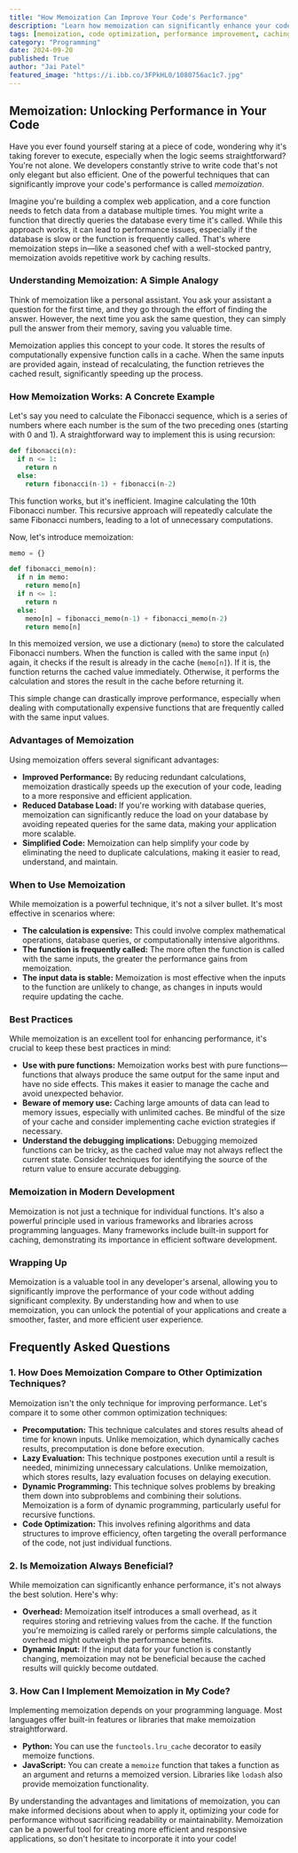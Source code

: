 ```yaml
---
title: "How Memoization Can Improve Your Code's Performance"
description: "Learn how memoization can significantly enhance your code's performance by caching results and reducing redundant calculations. Discover the benefits, best practices, and examples of memoization in various programming languages."
tags: [memoization, code optimization, performance improvement, caching, dynamic programming, python, javascript, programming, software development, efficiency]
category: "Programming"
date: 2024-09-20
published: True
author: "Jai Patel"
featured_image: "https://i.ibb.co/3FPkHL0/1080756ac1c7.jpg"
---
```


## Memoization: Unlocking Performance in Your Code

Have you ever found yourself staring at a piece of code, wondering why it's taking forever to execute, especially when the logic seems straightforward? You're not alone. We developers constantly strive to write code that's not only elegant but also efficient. One of the powerful techniques that can significantly improve your code's performance is called *memoization*.

Imagine you're building a complex web application, and a core function needs to fetch data from a database multiple times. You might write a function that directly queries the database every time it's called. While this approach works, it can lead to performance issues, especially if the database is slow or the function is frequently called. That's where memoization steps in—like a seasoned chef with a well-stocked pantry, memoization avoids repetitive work by caching results.

### Understanding Memoization: A Simple Analogy

Think of memoization like a personal assistant. You ask your assistant a question for the first time, and they go through the effort of finding the answer. However, the next time you ask the same question, they can simply pull the answer from their memory, saving you valuable time. 

Memoization applies this concept to your code. It stores the results of computationally expensive function calls in a cache. When the same inputs are provided again, instead of recalculating, the function retrieves the cached result, significantly speeding up the process.

### How Memoization Works: A Concrete Example

Let's say you need to calculate the Fibonacci sequence, which is a series of numbers where each number is the sum of the two preceding ones (starting with 0 and 1). A straightforward way to implement this is using recursion:

```python
def fibonacci(n):
  if n <= 1:
    return n
  else:
    return fibonacci(n-1) + fibonacci(n-2)
```

This function works, but it's inefficient. Imagine calculating the 10th Fibonacci number. This recursive approach will repeatedly calculate the same Fibonacci numbers, leading to a lot of unnecessary computations.

Now, let's introduce memoization:

```python
memo = {}

def fibonacci_memo(n):
  if n in memo:
    return memo[n]
  if n <= 1:
    return n
  else:
    memo[n] = fibonacci_memo(n-1) + fibonacci_memo(n-2)
    return memo[n]
```

In this memoized version, we use a dictionary (`memo`) to store the calculated Fibonacci numbers. When the function is called with the same input (`n`) again, it checks if the result is already in the cache (`memo[n]`). If it is, the function returns the cached value immediately. Otherwise, it performs the calculation and stores the result in the cache before returning it.

This simple change can drastically improve performance, especially when dealing with computationally expensive functions that are frequently called with the same input values.

### Advantages of Memoization

Using memoization offers several significant advantages:

* **Improved Performance:** By reducing redundant calculations, memoization drastically speeds up the execution of your code, leading to a more responsive and efficient application.
* **Reduced Database Load:** If you're working with database queries, memoization can significantly reduce the load on your database by avoiding repeated queries for the same data, making your application more scalable.
* **Simplified Code:**  Memoization can help simplify your code by eliminating the need to duplicate calculations, making it easier to read, understand, and maintain. 

### When to Use Memoization

While memoization is a powerful technique, it's not a silver bullet. It's most effective in scenarios where:

* **The calculation is expensive:**  This could involve complex mathematical operations, database queries, or computationally intensive algorithms.
* **The function is frequently called:**  The more often the function is called with the same inputs, the greater the performance gains from memoization.
* **The input data is stable:**  Memoization is most effective when the inputs to the function are unlikely to change, as changes in inputs would require updating the cache.

### Best Practices

While memoization is an excellent tool for enhancing performance, it's crucial to keep these best practices in mind:

* **Use with pure functions:**  Memoization works best with pure functions—functions that always produce the same output for the same input and have no side effects. This makes it easier to manage the cache and avoid unexpected behavior.
* **Beware of memory use:**  Caching large amounts of data can lead to memory issues, especially with unlimited caches. Be mindful of the size of your cache and consider implementing cache eviction strategies if necessary.
* **Understand the debugging implications:**  Debugging memoized functions can be tricky, as the cached value may not always reflect the current state.  Consider techniques for identifying the source of the return value to ensure accurate debugging.

### Memoization in Modern Development

Memoization is not just a technique for individual functions. It's also a powerful principle used in various frameworks and libraries across programming languages. Many frameworks include built-in support for caching, demonstrating its importance in efficient software development.

### Wrapping Up

Memoization is a valuable tool in any developer's arsenal, allowing you to significantly improve the performance of your code without adding significant complexity. By understanding how and when to use memoization, you can unlock the potential of your applications and create a smoother, faster, and more efficient user experience.

## Frequently Asked Questions

### 1. How Does Memoization Compare to Other Optimization Techniques?

Memoization isn't the only technique for improving performance. Let's compare it to some other common optimization techniques:

* **Precomputation:** This technique calculates and stores results ahead of time for known inputs. Unlike memoization, which dynamically caches results, precomputation is done before execution. 
* **Lazy Evaluation:** This technique postpones execution until a result is needed, minimizing unnecessary calculations. Unlike memoization, which stores results, lazy evaluation focuses on delaying execution.
* **Dynamic Programming:**  This technique solves problems by breaking them down into subproblems and combining their solutions. Memoization is a form of dynamic programming, particularly useful for recursive functions.
* **Code Optimization:**  This involves refining algorithms and data structures to improve efficiency, often targeting the overall performance of the code, not just individual functions.

### 2. Is Memoization Always Beneficial?

While memoization can significantly enhance performance, it's not always the best solution.  Here's why:

* **Overhead:**  Memoization itself introduces a small overhead, as it requires storing and retrieving values from the cache. If the function you're memoizing is called rarely or performs simple calculations, the overhead might outweigh the performance benefits.
* **Dynamic Input:**  If the input data for your function is constantly changing, memoization may not be beneficial because the cached results will quickly become outdated.

### 3. How Can I Implement Memoization in My Code?

Implementing memoization depends on your programming language. Most languages offer built-in features or libraries that make memoization straightforward.

* **Python:** You can use the `functools.lru_cache` decorator to easily memoize functions.
* **JavaScript:** You can create a `memoize` function that takes a function as an argument and returns a memoized version. Libraries like `lodash` also provide memoization functionality.

By understanding the advantages and limitations of memoization, you can make informed decisions about when to apply it, optimizing your code for performance without sacrificing readability or maintainability. Memoization can be a powerful tool for creating more efficient and responsive applications, so don't hesitate to incorporate it into your code!